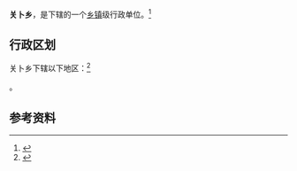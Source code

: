 {{中国乡级行政区|62/29/26/206/000}}

'''关卜乡'''，是{{PRC admin/fullname|62/29/26/206/000|3}}下辖的一个[[乡镇|乡镇]]级行政单位。<ref>{{PRC admin/ref sgc|{{PRC admin/parent|62/29/26/206/000}}}}</ref>

== 行政区划 ==

关卜乡下辖以下地区：<ref>{{PRC admin/ref sgc|62/29/26/206/000}}</ref>

{{PRC admin/children|62/29/26/206/000}}。

== 参考资料 ==

{{reflist}}

{{行政区划小作品}}
{{PRC admin/navcat|62/29/26/206/000}}